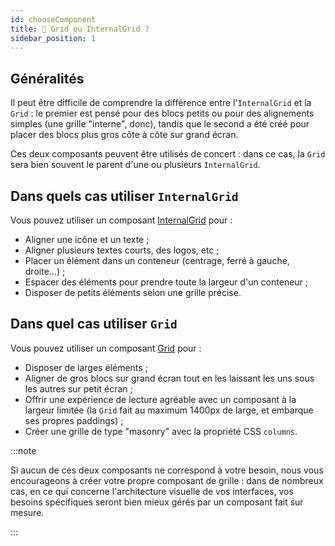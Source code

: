 ---
id: chooseComponent
title: 🤔 Grid ou InternalGrid ?
sidebar_position: 1
---

## Généralités

Il peut être difficile de comprendre la différence entre l'`InternalGrid` et la `Grid`&nbsp;: le premier est pensé pour des blocs petits ou pour des alignements simples (une grille "interne", donc), tandis que le second a été créé pour placer des blocs plus gros côte à côte sur grand écran.

Ces deux composants peuvent être utilisés de concert&nbsp;: dans ce cas, la `Grid` sera bien souvent le parent d'une ou plusieurs `InternalGrid`.

## Dans quels cas utiliser `InternalGrid`

Vous pouvez utiliser un composant [InternalGrid](/docs/Grids/InternalGrid/use) pour&nbsp;:

-   Aligner une icône et un texte&nbsp;;
-   Aligner plusieurs textes courts, des logos, etc&nbsp;;
-   Placer un élément dans un conteneur (centrage, ferré à gauche, droite&hellip;)&nbsp;;
-   Espacer des éléments pour prendre toute la largeur d'un conteneur&nbsp;;
-   Disposer de petits éléments selon une grille précise.

## Dans quel cas utiliser `Grid`

Vous pouvez utiliser un composant [Grid](/docs/Grids/Grid/use) pour&nbsp;:

-   Disposer de larges éléments&nbsp;;
-   Aligner de gros blocs sur grand écran tout en les laissant les uns sous les autres sur petit écran&nbsp;;
-   Offrir une expérience de lecture agréable avec un composant à la largeur limitée (la `Grid` fait au maximum 1400px de large, et embarque ses propres paddings)&nbsp;;
-   Créer une grille de type "masonry" avec la propriété CSS `columns`.

:::note

Si aucun de ces deux composants ne correspond à votre besoin, nous vous encourageons à créer votre propre composant de grille&nbsp;: dans de nombreux cas, en ce qui concerne l'architecture visuelle de vos interfaces, vos besoins spécifiques seront bien mieux gérés par un composant fait sur mesure.

:::

